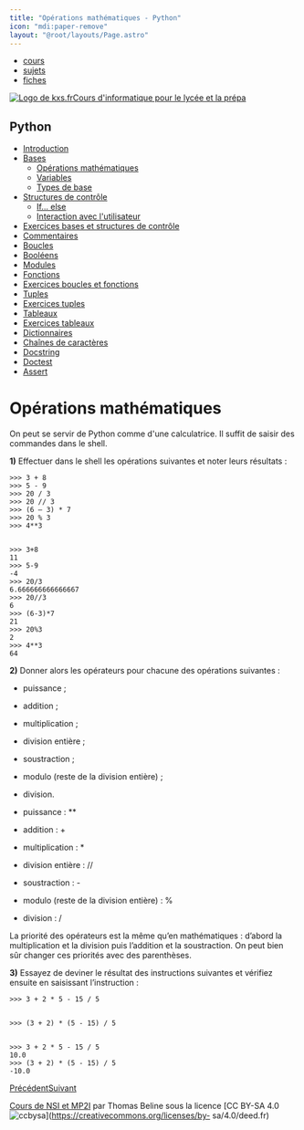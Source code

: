 ```yaml
---
title: "Opérations mathématiques - Python"
icon: "mdi:paper-remove"
layout: "@root/layouts/Page.astro"
---
```


  * [cours](https://kxs.fr/cours/)
  * [sujets](https://kxs.fr/sujets/)
  * [fiches](https://kxs.fr/fiches/)

[![Logo de kxs.fr](/img/logo.svg)](https://kxs.fr/)[Cours d'informatique pour
le lycée et la prépa](https://kxs.fr/cours/)

## Python

  * [Introduction](.)
  * [Bases](bases)
    * [Opérations mathématiques](operations)
    * [Variables](variables)
    * [Types de base](types-de-base)
  * [Structures de contrôle](structures-de-controle)
    * [If… else](if-else)
    * [Interaction avec l'utilisateur](interaction)
  * [Exercices bases et structures de contrôle](exercices-bases-structures)
  * [Commentaires](commentaires)
  * [Boucles](boucles)
  * [Booléens](booleens)
  * [Modules](modules)
  * [Fonctions](fonctions)
  * [Exercices boucles et fonctions](exercices-boucles-fonctions)
  * [Tuples](tuples)
  * [Exercices tuples](exercices-tuples)
  * [Tableaux](tableaux)
  * [Exercices tableaux](exercices-tableaux)
  * [Dictionnaires](dictionnaires)
  * [Chaînes de caractères](chaines-de-caracteres)
  * [Docstring](docstring)
  * [Doctest](doctest)
  * [Assert](assert)

# Opérations mathématiques

On peut se servir de Python comme d'une calculatrice. Il suffit de saisir des
commandes dans le shell.

**1)** Effectuer dans le shell les opérations suivantes et noter leurs
résultats :

    
    
    >>> 3 + 8
    >>> 5 - 9
    >>> 20 / 3
    >>> 20 // 3
    >>> (6 – 3) * 7
    >>> 20 % 3
    >>> 4**3
    
    
    >>> 3+8
    11
    >>> 5-9
    -4
    >>> 20/3
    6.666666666666667
    >>> 20//3
    6
    >>> (6-3)*7
    21
    >>> 20%3
    2
    >>> 4**3
    64

**2)** Donner alors les opérateurs pour chacune des opérations suivantes :

  * puissance ;
  * addition ;
  * multiplication ;
  * division entière ;
  * soustraction ;
  * modulo (reste de la division entière) ;
  * division.

  * puissance : **
  * addition : +
  * multiplication : *
  * division entière : //
  * soustraction : -
  * modulo (reste de la division entière) : %
  * division : /

La priorité des opérateurs est la même qu’en mathématiques : d’abord la
multiplication et la division puis l’addition et la soustraction. On peut bien
sûr changer ces priorités avec des parenthèses.

**3)** Essayez de deviner le résultat des instructions suivantes et vérifiez
ensuite en saisissant l’instruction :

    
    
    >>> 3 + 2 * 5 - 15 / 5
    
    
    >>> (3 + 2) * (5 - 15) / 5
    
    
    >>> 3 + 2 * 5 - 15 / 5
    10.0
    >>> (3 + 2) * (5 - 15) / 5
    -10.0

[Précédent](.)[Suivant](variables)

[Cours de NSI et MP2I](https://kxs.fr/cours/) par Thomas Beline sous la
licence [CC BY-SA 4.0
![ccbysa](/img/ccbysa.svg)](https://creativecommons.org/licenses/by-
sa/4.0/deed.fr)

